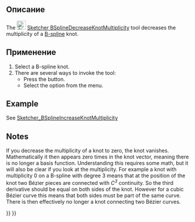 <languages/>

<div class="mw-translate-fuzzy">
{{Docnav/ru
|[[Sketcher_BSplineIncreaseKnotMultiplicity/ru|Увеличение кратности узлов]]
|[[Sketcher_SwitchVirtualSpace/ru|Переключение виртуального пространства]]
|[[Sketcher_Workbench/ru|Верстак "Sketcher"]]
|IconL=Sketcher_BSplineIncreaseKnotMultiplicity.svg
|IconR=Sketcher_SwitchVirtualSpace.svg‎
|IconC=Workbench_Sketcher.svg
}}
</div>

<div class="mw-translate-fuzzy">
{{GuiCommand/ru
|Name/ru=Уменьшение кратности узлов
|Name=Sketcher_BSplineDecreaseKnotMultiplicity
|MenuLocation=Sketch → B-сплйан инструменты эскиза → Уменьшение кратности узлов
|Workbenches=[[Sketcher_Workbench/ru|Sketcher]]
|Version=0.17
|SeeAlso=[[Sketcher_BSplineKnotMultiplicity/ru|Показать/скрыть кратность узлов B-сплайна]], [[Sketcher_BSplineIncreaseKnotMultiplicity/ru|Увеличение кратности узлов]]
}}
</div>

<span id="Description"></span>
==Описание==

The [[Image:Sketcher_BSplineDecreaseKnotMultiplicity.svg|24px]] [[Sketcher_BSplineDecreaseKnotMultiplicity|Sketcher BSplineDecreaseKnotMultiplicity]] tool decreases the multiplicity of a [[B-Splines|B-spline]] knot.

<span id="Usage"></span>
==Применение==

# Select a B-spline knot.
# There are several ways to invoke the tool:
#* Press the {{Button|[[File:Sketcher_BSplineDecreaseKnotMultiplicity.svg|16px]] [[Sketcher_BSplineDecreaseKnotMultiplicity|Decrease knot multiplicity]]}} button.
#* Select the {{MenuCommand|Sketch → Sketcher B-spline tools → [[Image:Sketcher_BSplineDecreaseKnotMultiplicity.svg|16px]] Decrease knot multiplicity}} option from the menu.

==Example==

See [[Sketcher_BSplineIncreaseKnotMultiplicity#Example|Sketcher_BSplineIncreaseKnotMultiplicity]]

==Notes==

If you decrease the multiplicity of a knot to zero, the knot vanishes. Mathematically it then appears zero times in the knot vector, meaning there is no longer a basis function. Understanding this requires some math, but it will also be clear if you look at the multiplicity. For example a knot with multiplicity 0 on a B-spline with degree 3 
means that at the position of the knot two Bézier pieces are connected with ''C<sup>3</sup>'' continuity. So the third derivative should be equal on both sides of the knot. However for a cubic Bézier curve this means that both sides must be part of the same curve. There is then effectively no longer a knot connecting two Bézier curves.


<div class="mw-translate-fuzzy">
{{Docnav/ru
|[[Sketcher_BSplineIncreaseKnotMultiplicity/ru|Увеличение кратности узлов]]
|[[Sketcher_SwitchVirtualSpace/ru|Переключение виртуального пространства]]
|[[Sketcher_Workbench/ru|Верстак "Sketcher"]]
|IconL=Sketcher_BSplineIncreaseKnotMultiplicity.svg
|IconR=Sketcher_SwitchVirtualSpace.svg‎
|IconC=Workbench_Sketcher.svg
}}
</div>

{{Sketcher_Tools_navi{{#translation:}}}}
{{Userdocnavi{{#translation:}}}}